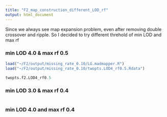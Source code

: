 ```yaml
---
title: "F2_map_construction_different_LOD_rf"
output: html_document
---
```


Since we always see map expansion problem, even after removing double crossover and ripple. So I decided to try different threhold of min LOD and max rf 

### min LOD 4.0 & max rf 0.5 
```r
load("~/F2/output/missing_rate_0.10/LG.madmapper.R")
load("~/F2/output/missing_rate_0.10/twopts.LOD4_rf0.5.Rdata")

twopts.f2.LOD4_rf0.5

```

### min LOD 3.0 & max rf 0.4 
```r

```

### min LOD 4.0 and max rf 0.4 
```r

```

